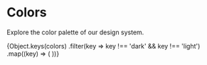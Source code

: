 
<Meta title="Colors"/>

# Colors

Explore the color palette of our design system.

<ColorPalette>
  <ColorItem
    colors={colors.dark}
    title='dark'
    subtitle='colors.dark'
  />
</ColorPalette>

<ColorPalette>
  <ColorItem
    colors={colors.light}
    title='dark'
    subtitle='colors.light'
  />
</ColorPalette>

<ColorPalette>
  {Object.keys(colors)
    .filter(key => key !== 'dark' && key !== 'light')
    .map((key) => (
      <ColorItem
        key={key}
        colors={{[key]: colors[key]}}
        title={key}
        subtitle={`colors.${key}`}
      />
    ))}
</ColorPalette>
